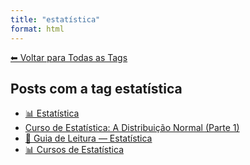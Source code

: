 ```yaml
---
title: "estatística"
format: html
---
```


[⬅ Voltar para Todas as Tags](../tags.qmd)

## Posts com a tag **estatística**

- [📊 Estatística](/posts/estatistica/index.html)
- [Curso de Estatística: A Distribuição Normal (Parte 1)](/posts/estatistica/distribuicao-normal.html)
- [📖 Guia de Leitura — Estatística](/posts/estatistica/guia-estatistica.html)
- [📊 Cursos de Estatística](/posts/cursos/estatistica/index.html)
